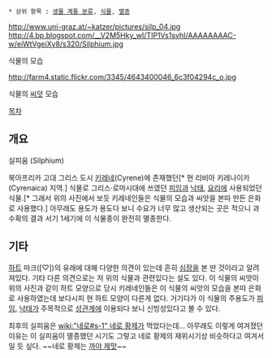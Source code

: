  * 상위 항목 : [[생물 계통 분류]], [[식물]], [[멸종]]

http://www.uni-graz.at/~katzer/pictures/silp_04.jpg
http://4.bp.blogspot.com/__V2M5Hky_wI/TIP1Vs1svhI/AAAAAAAAC-w/eiWtVgeiXy8/s320/Silphium.jpg

식물의 모습

http://farm4.static.flickr.com/3345/4643400046_6c3f04294c_o.jpg

식물의 [[씨앗]] 모습

[[목차]]

== 개요 ==
실피움 (Silphium)

북아프리카 고대 그리스 도시 [[키레네]](Cyrene)에 존재했던[* 현 리비아 키레나이카(Cyrenaica) 지역.] 식물로 그리스·로마시대에 쓰였던 [[피임]]과 [[낙태]], [[요리]]에 사용되었던 식물.[* 그래서 위의 사진에서 보듯 키레네인들은 식물의 모습과 씨앗을 본따 만든 은화로 사용했다.] 아무래도 용도가 용도다 보니 수요가 너무 많고 생산되는 곳은 적으니 과수확의 결과 서기 1세기에 이 식물종이 완전히 멸종한다.

== 기타 ==
[[하트]] 마크([♡])의 유래에 대해 다양한 의견이 있는데 흔히 [[심장]]을 본 딴 것이라고 알려져있다. 기타 다른 의견으로는 저 위의 식물과 관련있다는 설도 있다. 이 식물의 씨앗이 위의 사진과 같이 하트 모양으로 당시 키레네인들은 이 식물의 씨앗의 모습을 본따 은화로 사용하였는데 보다시피 현 하트 모양이 다른게 없다. 거기다가 이 식물의 주용도가 [[피임]], [[낙태]]가 주목적으로 [[성관계]]에 이용되다 보니 신빙성있다고 볼 수 있다.

최후의 실피움은 [[wiki:"네로#s-1" 네로 황제]]가 먹었다는데... 아무래도 이렇게 여겨졌던 이유는 이 실피움이 멸종했던 시기도 그렇고 네로 황제의 재위시기상 비슷하다고 여겨서일 듯 싶다. ~~네로 황제는 [[까야 제맛]]~~
